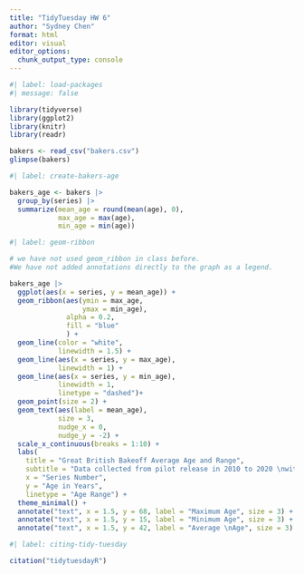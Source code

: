 ```yaml
---
title: "TidyTuesday HW 6"
author: "Sydney Chen"
format: html
editor: visual
editor_options: 
  chunk_output_type: console
---
```


```r
#| label: load-packages
#| message: false

library(tidyverse)
library(ggplot2)
library(knitr)
library(readr)

bakers <- read_csv("bakers.csv")
glimpse(bakers)

```

```r
#| label: create-bakers-age

bakers_age <- bakers |>
  group_by(series) |>
  summarize(mean_age = round(mean(age), 0),
            max_age = max(age),
            min_age = min(age))
```

```r
#| label: geom-ribbon

# we have not used geom_ribbon in class before. 
#We have not added annotations directly to the graph as a legend. 

bakers_age |>
  ggplot(aes(x = series, y = mean_age)) + 
  geom_ribbon(aes(ymin = max_age,
                  ymax = min_age),
              alpha = 0.2,
              fill = "blue"
              ) +
  geom_line(color = "white",
            linewidth = 1.5) +
  geom_line(aes(x = series, y = max_age),
            linewidth = 1) +
  geom_line(aes(x = series, y = min_age),
            linewidth = 1,
            linetype = "dashed")+
  geom_point(size = 2) +
  geom_text(aes(label = mean_age), 
            size = 3,
            nudge_x = 0,
            nudge_y = -2) +
  scale_x_continuous(breaks = 1:10) +
  labs(
    title = "Great British Bakeoff Average Age and Range",
    subtitle = "Data collected from pilot release in 2010 to 2020 \nwith one series release per year",
    x = "Series Number",
    y = "Age in Years",
    linetype = "Age Range") +
  theme_minimal() +  
  annotate("text", x = 1.5, y = 68, label = "Maximum Age", size = 3) +
  annotate("text", x = 1.5, y = 15, label = "Minimum Age", size = 3) +
  annotate("text", x = 1.5, y = 42, label = "Average \nAge", size = 3)
```

```r
#| label: citing-tidy-tuesday

citation("tidytuesdayR")
```
